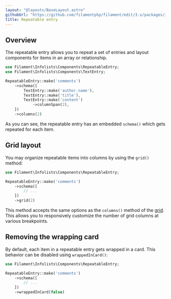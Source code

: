 ```yaml
---
layout: "@layouts/BaseLayout.astro"
githubUrl: "https://github.com/filamentphp/filament/edit/3.x/packages/infolists/docs/03-entries/06-repeatable.md"
title: Repeatable entry
---
```


## Overview

The repeatable entry allows you to repeat a set of entries and layout components for items in an array or relationship.

```php
use Filament\Infolists\Components\RepeatableEntry;
use Filament\Infolists\Components\TextEntry;

RepeatableEntry::make('comments')
    ->schema([
        TextEntry::make('author.name'),
        TextEntry::make('title'),
        TextEntry::make('content')
            ->columnSpan(2),
    ])
    ->columns(2)
```

As you can see, the repeatable entry has an embedded `schema()` which gets repeated for each item.

<AutoScreenshot name="infolists/entries/repeatable/simple" alt="Repeatable entry" version="3.x" />

## Grid layout

You may organize repeatable items into columns by using the `grid()` method:

```php
use Filament\Infolists\Components\RepeatableEntry;

RepeatableEntry::make('comments')
    ->schema([
        // ...
    ])
    ->grid(2)
```

This method accepts the same options as the `columns()` method of the [grid](./../layout/grid). This allows you to responsively customize the number of grid columns at various breakpoints.

<AutoScreenshot name="infolists/entries/repeatable/grid" alt="Repeatable entry in grid layout" version="3.x" />

## Removing the wrapping card

By default, each item in a repeatable entry gets wrapped in a card. This behavior can be disabled using `wrappedInCard()`:

```php
use Filament\Infolists\Components\RepeatableEntry;

RepeatableEntry::make('comments')
    ->schema([
        // ...
    ])
    ->wrappedInCard(false)
```

